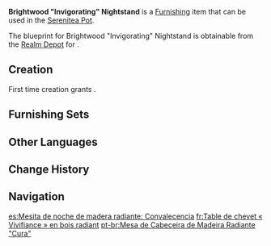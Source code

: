 {{Furnishing Infobox
|id             = 361110
|image          = Item Brightwood Invigorating Nightstand.png
|category       = Large Furnishing
|subcategory    = Cabinet
|quality        = 3
|adeptal_energy = 60
|load           = 85
|reduced_load   = 64
|description    = A nightstand found at the [[Bimarstan]]. Made of light [[Brightwood]], it is compact and easy to move around. At the same time, it is still able to effectively store important items. If a doctor is no longer adding medicine into this nightstand, then it means a patient is close to a full recovery.
|mention        = 
|blueprint      = Realm Depot
|source1        = 
}}
'''Brightwood "Invigorating" Nightstand''' is a [[Furnishing]] item that can be used in the [[Serenitea Pot]].

The blueprint for Brightwood "Invigorating" Nightstand is obtainable from the [[Realm Depot]] for {{Item|Realm Currency|24|x=160}}.

==Creation==
First time creation grants {{Item|Trust|24|x=60}}.
{{Recipe
|type = Creation
|time = 14h
|Brightwood = 12
|sort = Brightwood
}}

==Furnishing Sets==
{{Craft Usage|type=Furnishing Set}}

==Other Languages==
{{Other Languages
|default_hidden = 1
|en      = Brightwood "Invigorating" Nightstand
|zhs     = 辉木「疗愈」床头柜
|zhs_rm  = Huīmù "Liáoyù" Chuángtóu-guì
|zht     = 輝木「療癒」床頭櫃
|zht_rm  = Huīmù "Liáoyù" Chuángtóu-guì
|ja      = 輝光の「癒し」ナイトテーブル
|ja_rm   = Kikou no "Iyashi" Naito Teeburu
|ko      = 빛나는 나무 「치유」 협탁
|es      = Mesita de noche de madera radiante: Convalecencia
|fr      = Table de chevet «&nbsp;Vivifiance&nbsp;» en bois radiant
|ru      = Тумбочка из сияющей древесины «Бодрость»
|th      = โต๊ะข้างเตียงไม้ Brightwood "ฟื้นฟู"
|th_rm   = 
|vi      = Tủ Đầu Giường "Chữa Trị" Gỗ Sáng
|de      = Nachttisch „Heilung“ aus Hellholz
|id      = Meja Nakas Kayu Brightwood: Pemulihan
|pt      = Mesa de Cabeceira de Madeira Radiante "Cura"
|tr      = Sarmal "Canlandırıcı" Komodin
|it      = Comodino in Legno dello splendore Invigorimento
}}

==Change History==
{{Change History|3.2}}

==Navigation==
{{Furnishing Navbox|interior}}

[[es:Mesita de noche de madera radiante: Convalecencia]]
[[fr:Table de chevet « Vivifiance » en bois radiant]]
[[pt-br:Mesa de Cabeceira de Madeira Radiante "Cura"]]